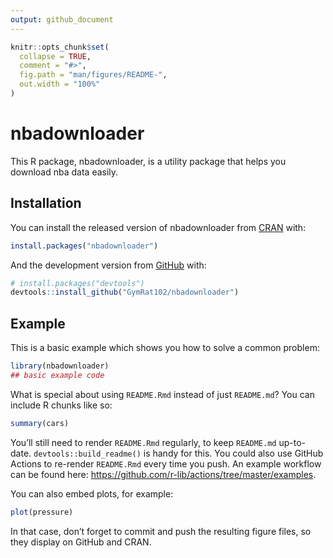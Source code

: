 ```yaml
---
output: github_document
---
```


<!-- README.md is generated from README.Rmd. Please edit that file -->

```r
knitr::opts_chunk$set(
  collapse = TRUE,
  comment = "#>",
  fig.path = "man/figures/README-",
  out.width = "100%"
)
```

# nbadownloader

<!-- badges: start -->
<!-- badges: end -->

This R package, nbadownloader, is a utility package that helps you download nba data easily. 

## Installation

You can install the released version of nbadownloader from [CRAN](https://CRAN.R-project.org) with:

``` r
install.packages("nbadownloader")
```

And the development version from [GitHub](https://github.com/) with:

``` r
# install.packages("devtools")
devtools::install_github("GymRat102/nbadownloader")
```
## Example

This is a basic example which shows you how to solve a common problem:

```r
library(nbadownloader)
## basic example code
```

What is special about using `README.Rmd` instead of just `README.md`? You can include R chunks like so:

```r
summary(cars)
```

You'll still need to render `README.Rmd` regularly, to keep `README.md` up-to-date. `devtools::build_readme()` is handy for this. You could also use GitHub Actions to re-render `README.Rmd` every time you push. An example workflow can be found here: <https://github.com/r-lib/actions/tree/master/examples>.

You can also embed plots, for example:

```r
plot(pressure)
```

In that case, don't forget to commit and push the resulting figure files, so they display on GitHub and CRAN.
